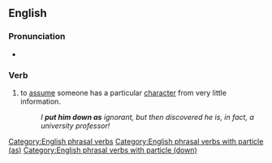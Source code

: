 ==English==

===Pronunciation===
* {{audio|En-au-put down as.ogg|Audio (AU)|lang=en}}

===Verb===
{{head|en|verb}}

# {{lb|en|idiomatic}} to [[assume]] someone has a particular [[character]] from very little information.
#: ''I '''put him down as''' ignorant, but then discovered he is, in fact, a university professor!''

[[Category:English phrasal verbs]]
[[Category:English phrasal verbs with particle (as)]]
[[Category:English phrasal verbs with particle (down)]]
